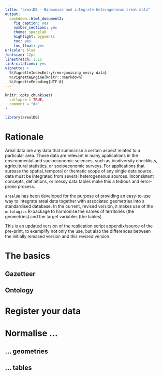 ```yaml
---
title: "arealDB - Harmonise and integrate heterogeneous areal data"
output: 
  bookdown::html_document2:
    fig_caption: yes
    number_sections: yes
    theme: spacelab
    highlight: pygments
    toc: yes
    toc_float: yes
urlcolor: blue
fontsize: 12pt
linestretch: 1.15
link-citations: yes
vignette: >
  %\VignetteIndexEntry{reorganising messy data}
  %\VignetteEngine{knitr::rmarkdown}
  %\VignetteEncoding{UTF-8}
---
```


```r
knitr::opts_chunk$set(
  collapse = TRUE,
  comment = "#>"
)
```

```r
library(arealDB)
```


# Rationale

Areal data are any data that summarise a certain aspect related to a particular area. Those data are relevant in many applications in the environmental and socioeconomic sciences, such as biodiversity checklists, agricultural statistics, or socioeconomic surveys. For applications that surpass the spatial, temporal or thematic scope of any single data source, data must be integrated from several heterogeneous sources. Inconsistent concepts, definitions, or messy data tables make this a tedious and error-prone process.

`arealDB` has been developed for the purpose of providing an easy-to-use way to integrate areal data together with associated geometries into a standardised database. In the current, revised version, it makes use of the `ontologics` R-package to harmonise the names of territories (the geometries) and the target variables (the tables).


This is an updated version of the replication script [appendix/source](https://arxiv.org/format/1909.06610) of the pre-print, to exemplify not only the use, but also the differences between the initially released version and this revised version.


# The basics

## Gazetteer

## Ontology

# Register your data


# Normalise ...

## ... geometries

## ... tables
